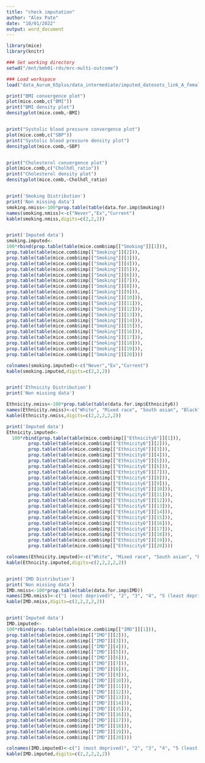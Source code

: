 ```yaml
---
title: "check imputation"
author: "Alex Pate"
date: "10/01/2022"
output: word_document
---
```


```r
library(mice)
library(knitr)

### Set working directory
setwd("/mnt/bmh01-rds/mrc-multi-outcome")

### Load workspace
load("data_Aurum_65plus/data_intermediate/imputed_datesets_link_A_female_m20.RData")

print("BMI convergence plot")
plot(mice.comb,c("BMI"))
print("BMI density plot")
densityplot(mice.comb,~BMI)


print("Systolic blood pressure convergence plot")
plot(mice.comb,c("SBP"))
print("Systolic blood pressure density plot")
densityplot(mice.comb,~SBP)


print("Cholesterol convergence plot")
plot(mice.comb,c("Cholhdl_ratio"))
print("Cholesterol density plot")
densityplot(mice.comb,~Cholhdl_ratio)


print('Smoking Distribution')
print('Non missing data')
smoking.nmiss<-100*prop.table(table(data.for.imp$Smoking))
names(smoking.nmiss)<-c("Never","Ex","Current")
kable(smoking.nmiss,digits=c(2,2,2))


print('Imputed data')
smoking.imputed<-
100*rbind(prop.table(table(mice.comb$imp[["Smoking"]][1])),
prop.table(table(mice.comb$imp[["Smoking"]][2])),
prop.table(table(mice.comb$imp[["Smoking"]][3])),
prop.table(table(mice.comb$imp[["Smoking"]][4])),
prop.table(table(mice.comb$imp[["Smoking"]][5])),
prop.table(table(mice.comb$imp[["Smoking"]][6])),
prop.table(table(mice.comb$imp[["Smoking"]][7])),
prop.table(table(mice.comb$imp[["Smoking"]][8])),
prop.table(table(mice.comb$imp[["Smoking"]][9])),
prop.table(table(mice.comb$imp[["Smoking"]][10])),
prop.table(table(mice.comb$imp[["Smoking"]][11])),
prop.table(table(mice.comb$imp[["Smoking"]][12])),
prop.table(table(mice.comb$imp[["Smoking"]][13])),
prop.table(table(mice.comb$imp[["Smoking"]][14])),
prop.table(table(mice.comb$imp[["Smoking"]][15])),
prop.table(table(mice.comb$imp[["Smoking"]][16])),
prop.table(table(mice.comb$imp[["Smoking"]][17])),
prop.table(table(mice.comb$imp[["Smoking"]][18])),
prop.table(table(mice.comb$imp[["Smoking"]][19])),
prop.table(table(mice.comb$imp[["Smoking"]][20])))

colnames(smoking.imputed)<-c("Never","Ex","Current")
kable(smoking.imputed,digits=c(2,2,2))


print('Ethnicity Distribution')
print('Non missing data')

Ethnicity.nmiss<-100*prop.table(table(data.for.imp$Ethnicity6))
names(Ethnicity.nmiss)<-c("White", "Mixed race", "South asian", "Black", "Chinese and other")
kable(Ethnicity.nmiss,digits=c(2,2,2,2,2))

print('Imputed data')
Ethnicity.imputed<-
  100*rbind(prop.table(table(mice.comb$imp[["Ethnicity6"]][1])),
        prop.table(table(mice.comb$imp[["Ethnicity6"]][2])),
        prop.table(table(mice.comb$imp[["Ethnicity6"]][3])),
        prop.table(table(mice.comb$imp[["Ethnicity6"]][4])),
        prop.table(table(mice.comb$imp[["Ethnicity6"]][5])),
        prop.table(table(mice.comb$imp[["Ethnicity6"]][6])),
        prop.table(table(mice.comb$imp[["Ethnicity6"]][7])),
        prop.table(table(mice.comb$imp[["Ethnicity6"]][8])),
        prop.table(table(mice.comb$imp[["Ethnicity6"]][9])),
        prop.table(table(mice.comb$imp[["Ethnicity6"]][10])),
        prop.table(table(mice.comb$imp[["Ethnicity6"]][11])),
        prop.table(table(mice.comb$imp[["Ethnicity6"]][12])),
        prop.table(table(mice.comb$imp[["Ethnicity6"]][13])),
        prop.table(table(mice.comb$imp[["Ethnicity6"]][14])),
        prop.table(table(mice.comb$imp[["Ethnicity6"]][15])),
        prop.table(table(mice.comb$imp[["Ethnicity6"]][16])),
        prop.table(table(mice.comb$imp[["Ethnicity6"]][17])),
        prop.table(table(mice.comb$imp[["Ethnicity6"]][18])),
        prop.table(table(mice.comb$imp[["Ethnicity6"]][19])),
        prop.table(table(mice.comb$imp[["Ethnicity6"]][20])))

colnames(Ethnicity.imputed)<-c("White", "Mixed race", "South asian", "Black", "Chinese and other")
kable(Ethnicity.imputed,digits=c(2,2,2,2,2))


print('IMD Distribution')
print('Non missing data')
IMD.nmiss<-100*prop.table(table(data.for.imp$IMD))
names(IMD.nmiss)<-c("1 (most deprived)", "2", "3", "4", "5 (least deprived)")
kable(IMD.nmiss,digits=c(2,2,2,2,2))


print('Imputed data')
IMD.imputed<-
100*rbind(prop.table(table(mice.comb$imp[["IMD"]][1])),
prop.table(table(mice.comb$imp[["IMD"]][2])),
prop.table(table(mice.comb$imp[["IMD"]][3])),
prop.table(table(mice.comb$imp[["IMD"]][4])),
prop.table(table(mice.comb$imp[["IMD"]][5])),
prop.table(table(mice.comb$imp[["IMD"]][6])),
prop.table(table(mice.comb$imp[["IMD"]][7])),
prop.table(table(mice.comb$imp[["IMD"]][8])),
prop.table(table(mice.comb$imp[["IMD"]][9])),
prop.table(table(mice.comb$imp[["IMD"]][10])),
prop.table(table(mice.comb$imp[["IMD"]][11])),
prop.table(table(mice.comb$imp[["IMD"]][12])),
prop.table(table(mice.comb$imp[["IMD"]][13])),
prop.table(table(mice.comb$imp[["IMD"]][14])),
prop.table(table(mice.comb$imp[["IMD"]][15])),
prop.table(table(mice.comb$imp[["IMD"]][16])),
prop.table(table(mice.comb$imp[["IMD"]][17])),
prop.table(table(mice.comb$imp[["IMD"]][18])),
prop.table(table(mice.comb$imp[["IMD"]][19])),
prop.table(table(mice.comb$imp[["IMD"]][20])))

colnames(IMD.imputed)<-c("1 (most deprived)", "2", "3", "4", "5 (least deprived)")
kable(IMD.imputed,digits=c(2,2,2,2,2))
```

